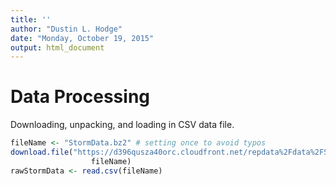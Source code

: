 ```yaml
---
title: ''
author: "Dustin L. Hodge"
date: "Monday, October 19, 2015"
output: html_document
---
```


# Data Processing

Downloading, unpacking, and loading in CSV data file.
```r
fileName <- "StormData.bz2" # setting once to avoid typos
download.file("https://d396qusza40orc.cloudfront.net/repdata%2Fdata%2FStormData.csv.bz2",
                  fileName)
rawStormData <- read.csv(fileName)
```
